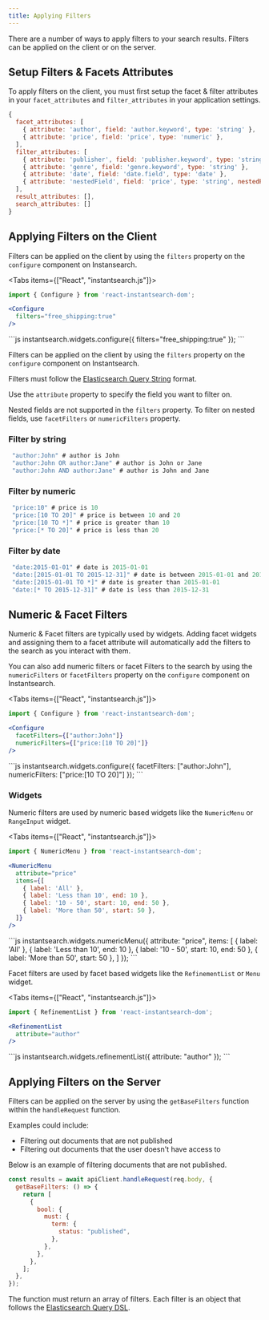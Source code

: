 ```yaml
---
title: Applying Filters
---
```


There are a number of ways to apply filters to your search results. Filters can be applied on the client or on the server.

## Setup Filters & Facets Attributes

To apply filters on the client, you must first setup the facet & filter attributes in your `facet_attributes` and `filter_attributes` in your application settings.

```js
{
  facet_attributes: [
    { attribute: 'author', field: 'author.keyword', type: 'string' },
    { attribute: 'price', field: 'price', type: 'numeric' },
  ],
  filter_attributes: [
    { attribute: 'publisher', field: 'publisher.keyword', type: 'string' },
    { attribute: 'genre', field: 'genre.keyword', type: 'string' },
    { attribute: 'date', field: 'date.field', type: 'date' },
    { attribute: 'nestedField', field: 'price', type: 'string', nestedPath: 'nested' }
  ],
  result_attributes: [],
  search_attributes: []
}
```

## Applying Filters on the Client

Filters can be applied on the client by using the `filters` property on the `configure` component on Instansearch.

<Tabs items={["React", "instantsearch.js"]}>
  <Tab> 
```jsx
import { Configure } from 'react-instantsearch-dom';

<Configure
  filters="free_shipping:true"
/>
```
  </Tab>
  <Tab>
```js
instantsearch.widgets.configure({
  filters="free_shipping:true"
});
```
  </Tab>
</Tabs>

Filters can be applied on the client by using the `filters` property on the `configure` component on Instantsearch.

Filters must follow the [Elasticsearch Query String](https://www.elastic.co/guide/en/elasticsearch/reference/current/query-dsl-query-string-query.html) format.

Use the `attribute` property to specify the field you want to filter on.

Nested fields are not supported in the `filters` property. To filter on nested fields, use `facetFilters` or `numericFilters` property.

### Filter by string

```js
 "author:John" # author is John
 "author:John OR author:Jane" # author is John or Jane
 "author:John AND author:Jane" # author is John and Jane
```

### Filter by numeric

```js
 "price:10" # price is 10
 "price:[10 TO 20]" # price is between 10 and 20
 "price:[10 TO *]" # price is greater than 10
 "price:[* TO 20]" # price is less than 20
```

### Filter by date

```js
 "date:2015-01-01" # date is 2015-01-01
 "date:[2015-01-01 TO 2015-12-31]" # date is between 2015-01-01 and 2015-12-31
 "date:[2015-01-01 TO *]" # date is greater than 2015-01-01
 "date:[* TO 2015-12-31]" # date is less than 2015-12-31
```

## Numeric & Facet Filters

Numeric & Facet filters are typically used by widgets. Adding facet widgets and assigning them to a facet attribute will automatically add the filters to the search as you interact with them.

You can also add numeric filters or facet Filters to the search by using the `numericFilters` or `facetFilters` property on the `configure` component on Instantsearch.

<Tabs items={["React", "instantsearch.js"]}>
  <Tab> 
```jsx
import { Configure } from 'react-instantsearch-dom';

<Configure
  facetFilters={["author:John"]}
  numericFilters={["price:[10 TO 20]"]}
/>
```
  </Tab>
  <Tab>
```js
instantsearch.widgets.configure({
  facetFilters: ["author:John"],
  numericFilters: ["price:[10 TO 20]"]
});
```
  </Tab>
</Tabs>

### Widgets

Numeric filters are used by numeric based widgets like the `NumericMenu` or `RangeInput` widget.

<Tabs items={["React", "instantsearch.js"]}>
  <Tab> 
```jsx
import { NumericMenu } from 'react-instantsearch-dom';

<NumericMenu
  attribute="price"
  items={[
    { label: 'All' },
    { label: 'Less than 10', end: 10 },
    { label: '10 - 50', start: 10, end: 50 },
    { label: 'More than 50', start: 50 },
  ]}
/>
```
  </Tab>
  <Tab>
```js
instantsearch.widgets.numericMenu({
  attribute: "price",
  items: [
    { label: 'All' },
    { label: 'Less than 10', end: 10 },
    { label: '10 - 50', start: 10, end: 50 },
    { label: 'More than 50', start: 50 },
  ]
});
```
  </Tab>
</Tabs>

Facet filters are used by facet based widgets like the `RefinementList` or `Menu` widget.

<Tabs items={["React", "instantsearch.js"]}>
  <Tab> 
```jsx
import { RefinementList } from 'react-instantsearch-dom';

<RefinementList
  attribute="author"
/>
```
  </Tab>
  <Tab>
```js
instantsearch.widgets.refinementList({
  attribute: "author"
});
```
  </Tab>
</Tabs>

## Applying Filters on the Server

Filters can be applied on the server by using the `getBaseFilters` function within the `handleRequest` function.

Examples could include:
- Filtering out documents that are not published
- Filtering out documents that the user doesn't have access to

Below is an example of filtering documents that are not published.

```js
const results = await apiClient.handleRequest(req.body, {
  getBaseFilters: () => {
    return [
      {
        bool: {
          must: {
            term: {
              status: "published",
            },
          },
        },
      },
    ];
  },
});
```

The function must return an array of filters. Each filter is an object that follows the [Elasticsearch Query DSL](https://www.elastic.co/guide/en/elasticsearch/reference/current/query-dsl.html).
